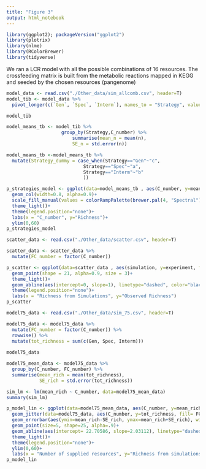 ```yaml
---
title: "Figure 3"
output: html_notebook
---
```


```r
library(ggplot2); packageVersion("ggplot2")
library(plotrix)
library(nlme)
library(RColorBrewer)
library(tidyverse)

```

We ran a LCR model with all the possible combinations of 16 resources. The crossfeeding matrix is built from the metabolic reactions mapped in KEGG and seeded by the chosen resources (pangenome)

```r
model_data <- read.csv("./Other_data/sim_allcomb.csv", header=T)
model_tib <- model_data %>% 
  pivot_longer(c(`Gen`, `Spec`, `Interm`), names_to = "Strategy", values_to = "n")

model_tib
```

```r
model_means_tb <- model_tib %>%
                    group_by(Strategy,C_number) %>% 
                        summarise(mean_n = mean(n), 
                        SE_n = std.error(n))

model_means_tb <-model_means_tb %>%
  mutate(Strategy_dummy = case_when(Strategy=="Gen"~"c",
                            Strategy=="Spec"~"a",
                            Strategy=="Interm"~"b"
                            ))

p_strategies_model <- ggplot(data=model_means_tb , aes(C_number, y=mean_n, fill=Strategy_dummy))+
  geom_col(width=0.8, alpha=0.9)+
  scale_fill_manual(values = colorRampPalette(brewer.pal(4, "Spectral"))(4))+
  theme_light()+
  theme(legend.position="none")+
  labs(x = "C_number", y="Richness")+
  ylim(0,60)
p_strategies_model

```
```r
scatter_data <- read.csv("./Other_data/scatter.csv", header=T)

scatter_data <- scatter_data %>%
  mutate(FC_number = factor(C_number))

p_scatter <- ggplot(data=scatter_data , aes(simulation, y=experiment, fill=FC_number))+
  geom_point(shape = 21, alpha=0.9, size = 3)+
  theme_light()+
  geom_abline(aes(intercept=0, slope=1), linetype="dashed", color="black")+
  theme(legend.position="none")+
  labs(x = "Richness from Simulations", y="Observed Richness")
p_scatter
```

```r
model75_data <- read.csv("./Other_data/sim_75.csv", header=T)

model75_data <- model75_data %>%
  mutate(FC_number = factor(C_number)) %>%
  rowwise() %>% 
  mutate(tot_richness = sum(c(Gen, Spec, Interm)))
   
model75_data
```
```r
model75_mean_data <- model75_data %>%
  group_by(C_number, FC_number) %>%
  summarise(mean_rich = mean(tot_richness),
            SE_rich = std.error(tot_richness))

sim_lm <- lm(mean_rich ~ C_number, data=model75_mean_data)
summary(sim_lm)

p_model_lin <- ggplot(data=model75_mean_data, aes(C_number, y=mean_rich, fill= FC_number))+
  geom_jitter(data=model75_data, aes(C_number, y=tot_richness, fill= FC_number), size=2, shape=25, alpha=.9)+
  geom_errorbar(aes(ymin=mean_rich-SE_rich, ymax=mean_rich+SE_rich), width=0)+
  geom_point(size=5, shape=25, alpha=.9)+
  geom_abline(aes(intercept= 22.70586, slope=2.03112), linetype="dashed")+
  theme_light()+
  theme(legend.position="none")+
  ylim(0,60)+
  labs(x = "Number of supplied resources", y="Richness from simulations")
p_model_lin

```

